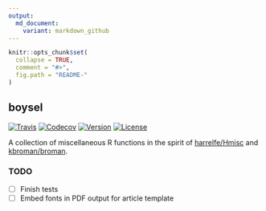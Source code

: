 ```yaml
---
output:
  md_document:
    variant: markdown_github
---
```

```r
knitr::opts_chunk$set(
  collapse = TRUE,
  comment = "#>",
  fig.path = "README-"
)
```

## boysel

[![Travis](https://img.shields.io/travis/sboysel/boysel.svg?style=flat-square)](https://travis-ci.org/sboysel/boysel)
[![Codecov](https://img.shields.io/codecov/c/github/sboysel/boysel.svg?style=flat-square)](https://codecov.io/gh/sboysel/boysel)
[![Version](https://img.shields.io/badge/calver-`r packageVersion("boysel")`-brightgreen.svg?style=flat-square)](https://img.shields.io/badge/calver-`r packageVersion("boysel")`-brightgreen.svg?style=flat-square)
[![License](https://img.shields.io/badge/license-GPL--3-blue.svg?style=flat-square)](https://www.gnu.org/licenses/gpl-3.0.en.html)

A collection of miscellaneous R functions in the spirit of
[harrelfe/Hmisc](https://github.com/harrelfe/Hmisc) and
[kbroman/broman](https://github.com/kbroman/broman).

### TODO

- [ ] Finish tests
- [ ] Embed fonts in PDF output for article template
